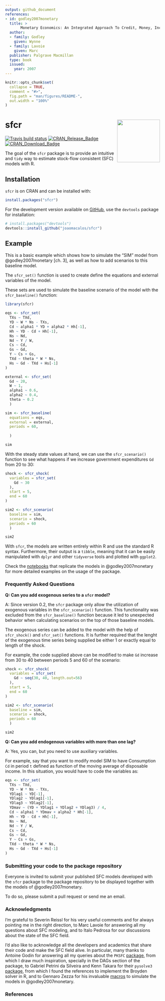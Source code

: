 ```yaml
---
output: github_document
references:
- id: godley2007monetary
  title: >
       Monetary Economics: An Integrated Approach To Credit, Money, Income, Production and Wealth
  author:
  - family: Godley
    given: Wynne
  - family: Lavoie
    given: Marc
  publisher: Palgrave Macmillan
  type: book
  issued:
    year: 2007
---
```


<!-- README.md is generated from README.Rmd. Please edit that file -->

```r
knitr::opts_chunk$set(
  collapse = TRUE,
  comment = "#>",
  fig.path = "man/figures/README-",
  out.width = "100%"
)
```

# sfcr <img src='man/figures/sfcr.png' align="right" height="139" />

<!-- badges: start -->
[![Travis build status](https://travis-ci.com/joaomacalos/sfcr.svg?branch=main)](https://travis-ci.com/joaomacalos/sfcr)
[![CRAN_Release_Badge](https://www.r-pkg.org/badges/version/sfcr)](https://CRAN.R-project.org/package=sfcr)
[![CRAN_Download_Badge](http://cranlogs.r-pkg.org/badges/sfcr)](https://CRAN.R-project.org/package=sfcr)
<!-- badges: end -->

The goal of the `sfcr` package is to provide an intuitive and `tidy` way to estimate stock-flow consistent (SFC) models with R. 

## Installation

`sfcr` is on CRAN and can be installed with:

``` r
install.packages("sfcr")
```

For the development version available on [GitHub](https://github.com/), use the `devtools` package for installation:

``` r
# install.packages("devtools")
devtools::install_github("joaomacalos/sfcr")
```

## Example

This is a basic example which shows how to simulate the "SIM" model from @godley2007monetary [ch. 3], as well as how to add scenarios to this baseline model.

The `sfcr_set()` function is used to create define the equations and external variables of the model.

These sets are used to simulate the baseline scenario of the model with the `sfcr_baseline()` function:

```r
library(sfcr)

eqs <- sfcr_set(
  TXs ~ TXd,
  YD ~ W * Ns - TXs,
  Cd ~ alpha1 * YD + alpha2 * Hh[-1],
  Hh ~ YD - Cd + Hh[-1],
  Ns ~ Nd,
  Nd ~ Y / W,
  Cs ~ Cd,
  Gs ~ Gd,
  Y ~ Cs + Gs,
  TXd ~ theta * W * Ns,
  Hs ~ Gd - TXd + Hs[-1]
)

external <- sfcr_set(
  Gd ~ 20, 
  W ~ 1,
  alpha1 ~ 0.6,
  alpha2 ~ 0.4,
  theta ~ 0.2
  )

sim <- sfcr_baseline(
  equations = eqs, 
  external = external,
  periods = 60, 
  
  )

sim
```

With the steady state values at hand, we can use the `sfcr_scenario()` function to see what happens if we increase government expenditures `Gd` from 20 to 30:

```r
shock <- sfcr_shock(
  variables = sfcr_set(
    Gd ~ 30
  ),
  start = 5,
  end = 60
)

sim2 <- sfcr_scenario(
  baseline = sim,
  scenario = shock,
  periods = 60
  )

sim2
```

With `sfcr`, the models are written entirely within R and use the standard R syntax. Furthermore, their output is a `tibble`, meaning that it can be easily manipulated with `dplyr` and other `tidyverse` tools and plotted with `ggplot2`.

Check the [notebooks](https://joaomacalos.github.io/sfcr/articles/) that replicate the models in @godley2007monetary for more detailed examples on the usage of the package.

### Frequently Asked Questions

**Q: Can you add exogenous series to a `sfcr` model?**

A: Since version 0.2, the `sfcr` package only allow the utilization of exogenous variables in the `sfcr_scenario()` function. This functionality was excluded from the `sfcr_baseline()` function because it led to unexpected behavior when calculating scenarios on the top of those baseline models.

The exogenous series can be added to the model with the help of `sfcr_shock()` and `sfcr_set()` functions. It is further required that the lenght of the exogenous time series being supplied be either 1 or exactly equal to length of the shock.

For example, the code supplied above can be modified to make `Gd` increase from 30 to 40 between periods 5 and 60 of the scenario:

```r
shock <- sfcr_shock(
  variables = sfcr_set(
    Gd ~ seq(30, 40, length.out=56)
  ),
  start = 5,
  end = 60
)

sim2 <- sfcr_scenario(
  baseline = sim,
  scenario = shock,
  periods = 60
  )

sim2
```

**Q: Can you add endogenous variables with more than one lag?**

A: Yes, you can, but you need to use auxiliary variables. 

For example, say that you want to modify model SIM to have Consumption `Cd` in period `t` defined as function of the moving average of disposable income. In this situation, you would have to code the variables as:

```r
eqs <- sfcr_set(
  TXs ~ TXd,
  YD ~ W * Ns - TXs,
  YDlag1 ~ YD[-1],
  YDlag2 ~ YDlag1[-1],
  YDlag3 ~ YDlag2[-1],
  YDmav ~ (YD + YDlag1 + YDlag2 + YDlag3) / 4,
  Cd ~ alpha1 * YDmav + alpha2 * Hh[-1],
  Hh ~ YD - Cd + Hh[-1],
  Ns ~ Nd,
  Nd ~ Y / W,
  Cs ~ Cd,
  Gs ~ Gd,
  Y ~ Cs + Gs,
  TXd ~ theta * W * Ns,
  Hs ~ Gd - TXd + Hs[-1]
)
```



### Submitting your code to the package repository

Everyone is invited to submit your published SFC models developed with the `sfcr` package to the package repository to be displayed together with the models of @godley2007monetary.

To do so, please submit a pull request or send me an email.


### Acknowledgments

I'm grateful to Severin Reissl for his very useful comments and for always pointing me in the right direction, to Marc Lavoie for answering all my questions about SFC modeling, and to Italo Pedrosa for our discussions about the state of the SFC field. 

I'd also like to acknowledge all the developers and academics that share their code and make the SFC field alive. In particular, many thanks to Antoine Godin for answering all my queries about the `PKSFC` [package](https://github.com/S120/PKSFC), from which I draw much inspiration, specially in the DAGs section of the package, to Gabriel Petrini da Silveira and Kenn Takara for their `pysolve3` [package](https://github.com/gpetrini/pysolve3), from which I found the references to implement the Broyden solver in R, and to Gennaro Zezza for his invaluable [macros](http://gennaro.zezza.it/software/eviews/gl2006.php) to simulate the models in @godley2007monetary.

### References
